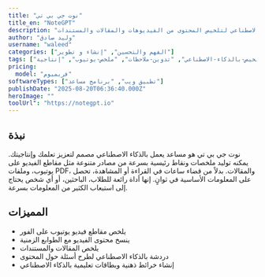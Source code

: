 ```yaml
---
title: "نوت جي بي تي"
title_en: "NoteGPT"
description: "أداة تعمل بالذكاء الاصطناعي لتلخيص المحتوى من الفيديوهات والمقالات والمستندات."
author: "وليد صادق"
username: "waleed"
categories: ["الفهم والتحسين", "إنشاء و تطوير"]
tags: ["تلخيص-بالذكاء-الاصطناعي", "تدوين-ملاحظات", "ملخص-يوتيوب", "إنتاجية"]
pricing:
  model: "فريميوم"
softwareTypes: ["تطبيق ويب", "برنامج مساعد"]
publishDate: "2025-08-20T06:36:40.000Z"
heroImage: ""
toolUrl": "https://notegpt.io"
---
```

## نبذة
نوت جي بي تي هو مساعد يعمل بالذكاء الاصطناعي مصمم لتعزيز تعلمك وإنتاجيتك. يمكنه توليد ملخصات ونقاط رئيسية بسرعة من مصادر متنوعة مثل مقاطع الفيديو على يوتيوب، وملفات PDF، والمقالات. بدلاً من قضاء ساعات في القراءة أو المشاهدة، تحصل على المعلومات الأساسية في ثوانٍ. إنها أداة رائعة للطلاب، الباحثين، أو أي شخص يحتاج إلى استيعاب الكثير من المعلومات بسرعة.

## المميزات
- يلخص مقاطع فيديو يوتيوب على الفور
- ينسخ محتوى الفيديو مع الطوابع الزمنية
- يلخص المقالات والمستندات
- دردشة بالذكاء الاصطناعي لطرح أسئلة حول المحتوى
- إنشاء خرائط ذهنية وبطاقات تعليمية بالذكاء الاصطناعي

